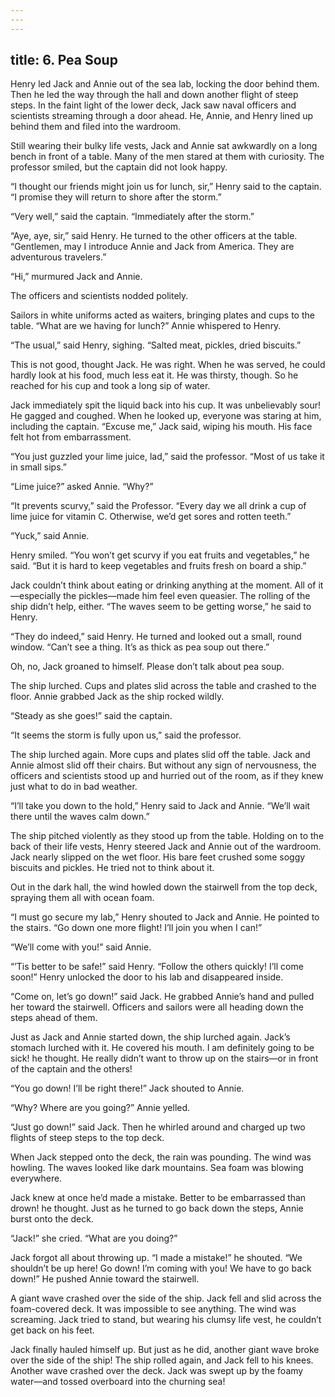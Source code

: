 ```yaml
---
---
---
```

title: 6. Pea Soup
---



Henry led Jack and Annie out of the sea lab, locking the door behind them. Then he led the way through the hall and down another flight of steep steps. In the faint light of the lower deck, Jack saw naval officers and scientists streaming through a door ahead. He, Annie, and Henry lined up behind them and filed into the wardroom.

Still wearing their bulky life vests, Jack and Annie sat awkwardly on a long bench in front of a table. Many of the men stared at them with curiosity. The professor smiled, but the captain did not look happy.

“I thought our friends might join us for lunch, sir,” Henry said to the captain. “I promise they will return to shore after the storm.”

“Very well,” said the captain. “Immediately after the storm.”

“Aye, aye, sir,” said Henry. He turned to the other officers at the table. “Gentlemen, may I introduce Annie and Jack from America. They are adventurous travelers.”

“Hi,” murmured Jack and Annie.

The officers and scientists nodded politely.

Sailors in white uniforms acted as waiters, bringing plates and cups to the table. “What are we having for lunch?” Annie whispered to Henry.

“The usual,” said Henry, sighing. “Salted meat, pickles, dried biscuits.”

This is not good, thought Jack. He was right. When he was served, he could hardly look at his food, much less eat it. He was thirsty, though. So he reached for his cup and took a long sip of water.

Jack immediately spit the liquid back into his cup. It was unbelievably sour! He gagged and coughed. When he looked up, everyone was staring at him, including the captain. “Excuse me,” Jack said, wiping his mouth. His face felt hot from embarrassment.

“You just guzzled your lime juice, lad,” said the professor. “Most of us take it in small sips.”

“Lime juice?” asked Annie. “Why?”

“It prevents scurvy,” said the Professor. “Every day we all drink a cup of lime juice for vitamin C. Otherwise, we’d get sores and rotten teeth.”

“Yuck,” said Annie.

Henry smiled. “You won’t get scurvy if you eat fruits and vegetables,” he said. “But it is hard to keep vegetables and fruits fresh on board a ship.”

Jack couldn’t think about eating or drinking anything at the moment. All of it—especially the pickles—made him feel even queasier. The rolling of the ship didn’t help, either. “The waves seem to be getting worse,” he said to Henry.

“They do indeed,” said Henry. He turned and looked out a small, round window. “Can’t see a thing. It’s as thick as pea soup out there.”

Oh, no, Jack groaned to himself. Please don’t talk about pea soup.

The ship lurched. Cups and plates slid across the table and crashed to the floor. Annie grabbed Jack as the ship rocked wildly.

“Steady as she goes!” said the captain.

“It seems the storm is fully upon us,” said the professor.

The ship lurched again. More cups and plates slid off the table. Jack and Annie almost slid off their chairs. But without any sign of nervousness, the officers and scientists stood up and hurried out of the room, as if they knew just what to do in bad weather.



“I’ll take you down to the hold,” Henry said to Jack and Annie. “We’ll wait there until the waves calm down.”

The ship pitched violently as they stood up from the table. Holding on to the back of their life vests, Henry steered Jack and Annie out of the wardroom. Jack nearly slipped on the wet floor. His bare feet crushed some soggy biscuits and pickles. He tried not to think about it.

Out in the dark hall, the wind howled down the stairwell from the top deck, spraying them all with ocean foam.

“I must go secure my lab,” Henry shouted to Jack and Annie. He pointed to the stairs. “Go down one more flight! I’ll join you when I can!”

“We’ll come with you!” said Annie.

“’Tis better to be safe!” said Henry. “Follow the others quickly! I’ll come soon!” Henry unlocked the door to his lab and disappeared inside.

“Come on, let’s go down!” said Jack. He grabbed Annie’s hand and pulled her toward the stairwell. Officers and sailors were all heading down the steps ahead of them.

Just as Jack and Annie started down, the ship lurched again. Jack’s stomach lurched with it. He covered his mouth. I am definitely going to be sick! he thought. He really didn’t want to throw up on the stairs—or in front of the captain and the others!

“You go down! I’ll be right there!” Jack shouted to Annie.

“Why? Where are you going?” Annie yelled.

“Just go down!” said Jack. Then he whirled around and charged up two flights of steep steps to the top deck.

When Jack stepped onto the deck, the rain was pounding. The wind was howling. The waves looked like dark mountains. Sea foam was blowing everywhere.

Jack knew at once he’d made a mistake. Better to be embarrassed than drown! he thought. Just as he turned to go back down the steps, Annie burst onto the deck.

“Jack!” she cried. “What are you doing?”

Jack forgot all about throwing up. “I made a mistake!” he shouted. “We shouldn’t be up here! Go down! I’m coming with you! We have to go back down!” He pushed Annie toward the stairwell.

A giant wave crashed over the side of the ship. Jack fell and slid across the foam-covered deck. It was impossible to see anything. The wind was screaming. Jack tried to stand, but wearing his clumsy life vest, he couldn’t get back on his feet.

Jack finally hauled himself up. But just as he did, another giant wave broke over the side of the ship! The ship rolled again, and Jack fell to his knees. Another wave crashed over the deck. Jack was swept up by the foamy water—and tossed overboard into the churning sea!
